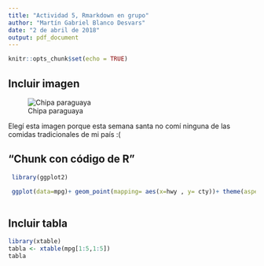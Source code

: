 ```yaml
---
title: "Actividad 5, Rmarkdown en grupo"
author: "Martín Gabriel Blanco Desvars"
date: "2 de abril de 2018"
output: pdf_document
---
```


```r
knitr::opts_chunk$set(echo = TRUE)
```

## Incluir imagen

![Chipa paraguaya](chipa.jpg)

Elegí esta imagen porque esta semana santa no comí ninguna de las comidas tradicionales de mi país :( 

## "Chunk con código de R"

```  r

 library(ggplot2)

 ggplot(data=mpg)+ geom_point(mapping= aes(x=hwy , y= cty))+ theme(aspect.ratio=1)+ labs(x= "Highway miles per gallon" , y= "City miles per gallon" , title= "Gráfico de dispersión")
 
```

## Incluir tabla

```  r

library(xtable)
tabla <- xtable(mpg[1:5,1:5])
tabla
```
